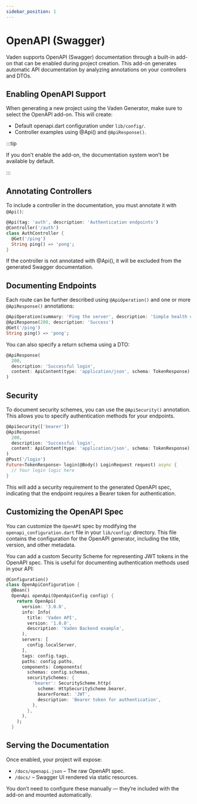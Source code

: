 ```yaml
---
sidebar_position: 1
---
```


# OpenAPI (Swagger)

Vaden supports OpenAPI (Swagger) documentation through a built-in add-on that can be enabled during project creation. This add-on generates automatic API documentation by analyzing annotations on your controllers and DTOs.

## Enabling OpenAPI Support

When generating a new project using the Vaden Generator, make sure to select the OpenAPI add-on. This will create:
- Default openapi.dart configuration under `lib/config/`.
- Controller examples using @Api() and `@ApiResponse()`.

:::tip

If you don’t enable the add-on, the documentation system won’t be available by default.

:::

## Annotating Controllers

To include a controller in the documentation, you must annotate it with `@Api()`:

```dart
@Api(tag: 'auth', description: 'Authentication endpoints')
@Controller('/auth')
class AuthController {
  @Get('/ping')
  String ping() => 'pong';
}
```
If the controller is not annotated with @Api(), it will be excluded from the generated Swagger documentation.

## Documenting Endpoints

Each route can be further described using `@ApiOperation()` and one or more `@ApiResponse()` annotations:

```dart
@ApiOperation(summary: 'Ping the server', description: 'Simple health check')
@ApiResponse(200, description: 'Success')
@Get('/ping')
String ping() => 'pong';
```

You can also specify a return schema using a DTO:

```dart
@ApiResponse(
  200,
  description: 'Successful login',
  content: ApiContent(type: 'application/json', schema: TokenResponse),
)
```

## Security

To document security schemes, you can use the `@ApiSecurity()` annotation. This allows you to specify authentication methods for your endpoints.

```dart {1}
@ApiSecurity(['bearer'])
@ApiResponse(
  200,
  description: 'Successful login',
  content: ApiContent(type: 'application/json', schema: TokenResponse),
)
@Post('/login')
Future<TokenResponse> login(@Body() LoginRequest request) async {
  // Your login logic here
}
```
This will add a security requirement to the generated OpenAPI spec, indicating that the endpoint requires a Bearer token for authentication.

## Customizing the OpenAPI Spec

You can customize the `OpenAPI` spec by modifying the `openapi_configuration.dart` file in your `lib/config/` directory. This file contains the configuration for the OpenAPI generator, including the title, version, and other metadata.

You can add a custom Security Scheme for representing JWT tokens in the OpenAPI spec. This is useful for documenting authentication methods used in your API:

```dart {19-25}
@Configuration()
class OpenApiConfiguration {
  @Bean()
  OpenApi openApi(OpenApiConfig config) {
    return OpenApi(
      version: '3.0.0',
      info: Info(
        title: 'Vaden API',
        version: '1.0.0',
        description: 'Vaden Backend example',
      ),
      servers: [
        config.localServer,
      ],
      tags: config.tags,
      paths: config.paths,
      components: Components(
        schemas: config.schemas,
        securitySchemes: {
          'bearer': SecurityScheme.http(
            scheme: HttpSecurityScheme.bearer,
            bearerFormat: 'JWT',
            description: 'Bearer token for authentication',
          ),
        },
      ),
    );
  }
```


## Serving the Documentation

Once enabled, your project will expose:
- `/docs/openapi.json` – The raw OpenAPI spec.
- `/docs/` – Swagger UI rendered via static resources.

You don’t need to configure these manually — they’re included with the add-on and mounted automatically.
